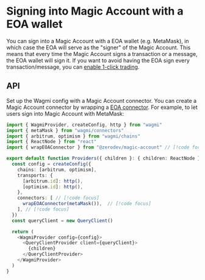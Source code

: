 # Signing into Magic Account with a EOA wallet

You can sign into a Magic Account with a EOA wallet (e.g. MetaMask), in which case the EOA will serve as the "signer" of the Magic Account.  This means that every time the Magic Account signs a transaction or a message, the EOA wallet will sign it.  If you want to avoid having the EOA sign every transaction/message, you can [enable 1-click trading](/magic-account/using-yi/one-click-trading).

## API

Set up the Wagmi config with a Magic Account connector.  You can create a Magic Account connector by wrapping a [EOA connector](https://wagmi.sh/core/api/connectors).  For example, to let users sign into Magic Account with MetaMask:

```ts
import { WagmiProvider, createConfig, http } from "wagmi"
import { metaMask } from "wagmi/connectors"
import { arbitrum, optimism } from "wagmi/chains"
import { ReactNode } from "react"
import { wrapEOAConnector } from "@zerodev/magic-account" // [!code focus]

export default function Providers({ children }: { children: ReactNode }) {
  const config = createConfig({
    chains: [arbitrum, optimism],
    transports: {
      [arbitrum.id]: http(),
      [optimism.id]: http(),
    },
    connectors: [ // [!code focus]
      wrapEOAConnector(metaMask()),  // [!code focus]
    ], // [!code focus]
  })
  const queryClient = new QueryClient()

  return (
    <WagmiProvider config={config}>
      <QueryClientProvider client={queryClient}>
        {children}
      </QueryClientProvider>
    </WagmiProvider>
  )
}
```